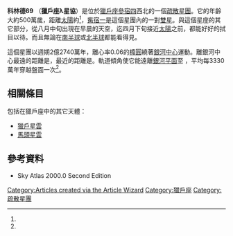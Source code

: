 {{Infobox cluster
 | name =科林德69（Collinder 69）
 | image =
 | caption =
 | credit =
 | epoch = J2000
 | constellation = [[獵戶座|獵戶座]]
 | ra = {{RA|05|35|06}}<ref name="MNRAS399_4_2146"/>
 | dec = {{DEC|+09|56.0}}<ref name="MNRAS399_4_2146"/>
 | dist_ly = {{Convert|400|pc|ly|abbr=on|disp=flip}}<ref name="MNRAS399_4_2146"/>
 | appmag_v =
 | size_v =
 | mass_msol =
 | age = 5.0<ref name="MNRAS399_4_2146"/> Myr
 | notes =
 | names =
}}
'''科林德69''' （'''獵戶座λ星協'''）是位於[[獵戶座|獵戶座]][[參宿四|參宿四]]西北的一個[[疏散星團|疏散星團]]。它的年齡大約500萬歲，距離[[太陽|太陽]]約{{Convert|400|pc|ly|abbr=on|disp=flip}}<ref name="MNRAS399_4_2146"/>，[[觜宿一|觜宿一]]是這個星團內的一對[[雙星_(天文)|雙星]]。與這個星座的其它部分，從八月中旬出現在早晨的天空，迄四月下旬接近[[太陽|太陽]]之前，都能好好的拭目以待。而且無論在[[南半球|南半球]]或[[北半球|北半球]]都能看得見。

這個星團以週期2億2740萬年，離心率0.06的[[橢圓|橢圓]]繞著[[銀心|銀河中心]]運動。離銀河中心最遠的距離是{{Convert|8.6|kpc|kly|abbr=on|disp=flip}}，最近的距離是{{Convert|7.7|kpc|kly|abbr=on|disp=flip}}。軌道傾角使它能遠離[[銀河平面|銀河平面]]至{{Convert|80|pc|ly|abbr=off|disp=flip}} ，平均每3330萬年穿越盤面一次<ref name="MNRAS399_4_2146"/>。

== 相關條目 ==
包括在獵戶座中的其它天體：
* [[獵戶星雲|獵戶星雲]]
* [[馬頭星雲|馬頭星雲]]

== 參考資料 ==
{{Reflist|refs=
<ref name="MNRAS399_4_2146">{{citation
 | last1     = Wu
 | first1    = Zhen-Yu
 | last2     = Zhou
 | first2    = Xu
 | last3     = Ma
 | first3    = Jun
 | last4     = Du
 | first4    = Cui-Hua
 | display-authors = 1
 | title     = The orbits of open clusters in the Galaxy
 | journal   = [[Monthly_Notices_of_the_Royal_Astronomical_Society|Monthly Notices of the Royal Astronomical Society]]
 | volume    = 399
 | issue     = 4
 | pages     = 2146–2164
 |date=November 2009
 | doi       = 10.1111/j.1365-2966.2009.15416.x
 | bibcode   = 2009MNRAS.399.2146W
 | arxiv     = 0909.3737
 | postscript = .
}}</ref>
}}
* Sky Atlas 2000.0 Second Edition

[[Category:Articles_created_via_the_Article_Wizard|Category:Articles created via the Article Wizard]]
[[Category:獵戶座|Category:獵戶座]]
[[Category:疏散星團|Category:疏散星團]]

{{star-cluster-stub}}